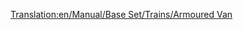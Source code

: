 [[Translation:en/Manual/Base Set/Trains/Armoured Van]]
{{nl/Manual/Base Set/Trains/Wagons|Naam=Gepantserde wagon
|Afbeelding=[[File:en/Manual/Base Set/Trains/Steeltruck.png]]
|NormaalKosten=£1,494 ($2,988)
|NormaalGewicht=30 / 32 t
|NormaalCapaciteit=20 zakken kostbaarheden/goud/diamanten
|MonoKosten=Gematigd: £2,439  ($4,878)<br/>Subtropisch: £1,494  ($2,988)
|MonoGewicht=30 / 33 t
|MonoCapaciteit=25 zakken kostbaarheden/goud/diamanten
|MagKosten=Gematigd: £2,439  ($4,878)<br/>Subtropisch: £1,494  ($2,988)
|MagGewicht=30 / 33 t
|MagCapaciteit=27 zakken kostbaarheden/goud/diamanten
|Omschrijving=Deze wagon is geschikt voor het transport van kostbaarheden tussen banken in steden met meer dan 1200 inwoners. Jammergenoeg zijn er weinig banken beschikbaar in het spel, mede door het aantal steden aan het begin van een willekeurig gegeneerde map. Sinds OpenTTD versie 0.6.0 kan je ook in nieuwe banken [[en/Manual/Industries|financieren]] in steden, wat in 0.5.X niet mogelijk was zonder patch.
}}